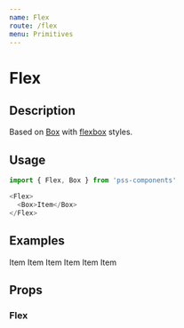 ```yaml
---
name: Flex
route: /flex
menu: Primitives
---
```



# Flex

## Description

Based on [Box](/box) with [flexbox](https://developer.mozilla.org/en-US/docs/Web/CSS/CSS_Flexible_Box_Layout) styles.


## Usage

```js
import { Flex, Box } from 'pss-components'
```

```js
<Flex>
  <Box>Item</Box>
</Flex>
```


## Examples

<Playground>
  <Flex>
    <Box outline='debug' order={0}>
      Item
    </Box>
    <Box outline='debug' order={1} flex='1'>
      Item
    </Box>
    <Box outline='debug' order={2}>
      Item
    </Box>
  </Flex>
</Playground>

<Playground>
  <Flex justifyContent='space-between'>
    <Box outline='debug' order={0}>
      Item
    </Box>
    <Box outline='debug' order={1}>
      Item
    </Box>
    <Box outline='debug' order={2}>
      Item
    </Box>
  </Flex>
</Playground>

## Props

### Flex

<PropsTable of={Flex} />
